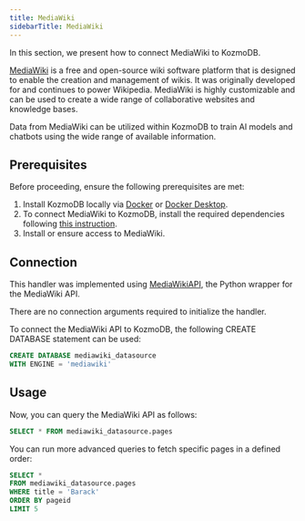 ```yaml
---
title: MediaWiki
sidebarTitle: MediaWiki
---
```


In this section, we present how to connect MediaWiki to KozmoDB.

[MediaWiki](https://www.mediawiki.org/wiki/MediaWiki) is a free and open-source wiki software platform that is designed to enable the creation and management of wikis. It was originally developed for and continues to power Wikipedia. MediaWiki is highly customizable and can be used to create a wide range of collaborative websites and knowledge bases.

Data from MediaWiki can be utilized within KozmoDB to train AI models and chatbots using the wide range of available information.

## Prerequisites

Before proceeding, ensure the following prerequisites are met:

1. Install KozmoDB locally via [Docker](/setup/self-hosted/docker) or [Docker Desktop](/setup/self-hosted/docker-desktop).
2. To connect MediaWiki to KozmoDB, install the required dependencies following [this instruction](/setup/self-hosted/docker#install-dependencies).
3. Install or ensure access to MediaWiki.

## Connection

This handler was implemented using [MediaWikiAPI](https://github.com/lehinevych/MediaWikiAPI), the Python wrapper for the MediaWiki API.

There are no connection arguments required to initialize the handler.

To connect the MediaWiki API to KozmoDB, the following CREATE DATABASE statement can be used:

```sql
CREATE DATABASE mediawiki_datasource
WITH ENGINE = 'mediawiki'
```

## Usage

Now, you can query the MediaWiki API as follows:

```sql
SELECT * FROM mediawiki_datasource.pages
```

You can run more advanced queries to fetch specific pages in a defined order:

```sql
SELECT *
FROM mediawiki_datasource.pages
WHERE title = 'Barack'
ORDER BY pageid
LIMIT 5
```